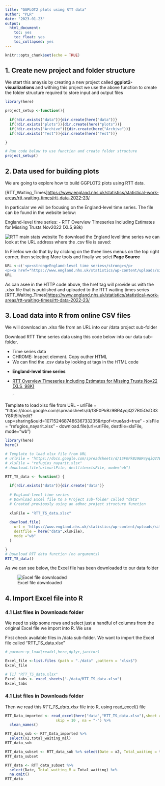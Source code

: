 ```yaml
---
title: "GGPLOT2 plots using RTT data"
author: "PLR"
date: "2023-01-23"
output: 
  html_document:
    toc: yes
    toc_float: yes
    toc_collapsed: yes
---
```


```r
knitr::opts_chunk$set(echo = TRUE)
```

## 1. Create new project and folder structure 

We start this anaysis by creating a new project called **ggplot2-visualizations** and withing this project we use the above function to create the folder structure required to store input and output files

```r
library(here)

project_setup <-function(){
  
  if(!dir.exists("data")){dir.create(here("data"))}
  if(!dir.exists("plots")){dir.create(here("plots"))}
  if(!dir.exists("Archive")){dir.create(here("Archive"))}
  if(!dir.exists("Test")){dir.create(here("Test"))}

} 

# Run code below to use function and create folder structure
project_setup()
```


## 2. Data used for building plots

We are going to explore how to build GGPLOT2 plots using RTT data.

[RTT_Waiting_Times]<https://www.england.nhs.uk/statistics/statistical-work-areas/rtt-waiting-times/rtt-data-2022-23/>

In particular we will be focusing on the England-level time series. The file can be found in the website below:

England-level time series: 
- RTT Overview Timeseries Including Estimates for Missing Trusts Nov2022 (XLS,98k)

![RTT main stats website](/home/pablo/Documents/Pablo_ubuntu/Repos/Pablo_source_repo/ggplot2-visualizations/images/NHS_England_RTT_Waiting_Times_website.png)
To download the England level time series we can look at the URL address where the .csv file is saved: 

In Firefox we do that by by clicking on the three lines menus on the top right corner, then selecting More tools and finally we selet  **Page Source**

```r
URL <-c('<p><strong>England-level time series</strong></p>
<p><a href="https://www.england.nhs.uk/statistics/wp-content/uploads/sites/2/2023/01/RTT-Overview-Timeseries-Including-Estimates-for-Missing-Trusts-Nov22-XLS-98K-63230.xlsx">RTT Overview Timeseries Including Estimates for Missing Trusts Nov22 (XLS, 98K)</a></p>')
URL
```
As can asee in the HTTP code above, the href tag will provide us with the .xlsx file that is published and uploaded to the RTT waiting times series [RTT_Waiting_Times]<https://www.england.nhs.uk/statistics/statistical-work-areas/rtt-waiting-times/rtt-data-2022-23/>


## 3. Load data into R from online CSV files

We will download an .xlsx file from an URL into our /data project sub-folder

Download RTT Time series data using this code below into our data sub-folder.

- Time series data
- CHROME: Inspect element. Copy outher HTML
- We can find the .csv data by looking at <href> tags in the HTML code
- <p><strong>England-level time series</strong></p>
- <p><a href="https://www.england.nhs.uk/statistics/wp-content/uploads/sites/2/2023/01/RTT-Overview-Timeseries-Including-Estimates-for-Missing-Trusts-Nov22-XLS-98K-63230.xlsx">RTT Overview Timeseries Including Estimates for Missing Trusts Nov22 (XLS, 98K)</a></p>'

Template to load xlsx file from URL
- urlFile = "https://docs.google.com/spreadsheets/d/1SF0PkBz9BR4yqiQ27Bt5OsD33Y8Rt5lh/edit?usp=sharing&ouid=107152468748636733235&rtpof=true&sd=true"
- xlsFile = "refugios_nayarit.xlsx"
- download.file(url=urlFile, destfile=xlsFile, mode="wb")


```r
library(here)
here()
```

```r
# Template to load xlsx file from URL
# urlFile = "https://docs.google.com/spreadsheets/d/1SF0PkBz9BR4yqiQ27Bt5OsD33Y8Rt5lh/edit?usp=sharing&ouid=107152468748636733235&rtpof=true&sd=true"
# xlsFile = "refugios_nayarit.xlsx"
# download.file(url=urlFile, destfile=xlsFile, mode="wb")

RTT_TS_data <- function() {
  
  if(!dir.exists("data")){dir.create("data")}
  
  # England-level time series
  # Download Excel file to a Project sub-folder called "data"
  # Created previously using an adhoc project structure function
  
  xlsFile = "RTT_TS_data.xlsx"
  
  download.file(
    url = 'https://www.england.nhs.uk/statistics/wp-content/uploads/sites/2/2023/01/RTT-Overview-Timeseries-Including-Estimates-for-Missing-Trusts-Nov22-XLS-98K-63230.xlsx',
    destfile = here("data",xlsFile),
    mode ="wb"
  )

}
# Download RTT data function (no arguments)
RTT_TS_data()
```

As we can see below, the Excel file has been downloaded to our data folder

![Excel file downloaded](C:/R_WDP/ggplot2-visualizations/plots/Download XLSX from URL.png)

## 4. Import Excel file into R 

### 4.1 List files in Downloads folder

We need to skip some rows and select just a handful of columns from the original Excel file we import into R. We use 

First check available files in /data sub-folder. We want to import the Excel file called "RTT_TS_data.xlsx"

```r
# pacman::p_load(readxl,here,dplyr,janitor)

Excel_file <-list.files (path = "./data" ,pattern = "xlsx$")
Excel_file

# [1] "RTT_TS_data.xlsx"
Excel_tabs <- excel_sheets("./data/RTT_TS_data.xlsx")
Excel_tabs
```

### 4.1 List files in Downloads folder

Then we read this *RTT_TS_data.xlsx* file into R, using read_excel() file

```r
RTT_Data_imported <- read_excel(here("data","RTT_TS_data.xlsx"),sheet = "Full Time Series",
                       skip = 10 , na = "-") %>% 
  clean_names()

RTT_data_sub <- RTT_Data_imported %>% 
  select(x2,total_waiting_mil)
RTT_data_sub  

RTT_data_subset <- RTT_data_sub %>% select(Date = x2, Total_waiting = total_waiting_mil)
RTT_data_subset

RTT_data <- RTT_data_subset %>% 
  select(Date, Total_waiting_M = Total_waiting) %>% 
  na.omit()
RTT_data

```

